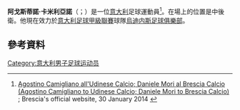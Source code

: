 '''阿戈斯蒂諾·卡米利亞諾'''（{{lang-it|Agostino Camigliano}}；{{bd|1994年|7月11日}}）是一位[[意大利|意大利]]足球運動員<ref>[http://www.bresciacalcio.it/stagione/news/2332-agostino-camigliano-all-udinese-calcio-daniele-mori-al-brescia-calcio.html Agostino Camigliano all'Udinese Calcio; Daniele Mori al Brescia Calcio (Agostino Camigliano to Udinese Calcio; Daniele Mori to Brescia Calcio)] {{Wayback|url=http://www.bresciacalcio.it/stagione/news/2332-agostino-camigliano-all-udinese-calcio-daniele-mori-al-brescia-calcio.html |date=20170924190847 }}; Brescia's official website, 30 January 2014 {{it icon}}</ref>。在場上的位置是中後衛。他現在效力於[[意大利足球甲級聯賽|意大利足球甲級聯賽]]球隊[[烏迪内斯足球俱樂部|烏迪内斯足球俱樂部]]。
==參考資料==
{{Reflist}}

{{DEFAULTSORT: Camigliano, Agostino}}
[[Category:意大利男子足球运动员|Category:意大利男子足球运动员]]

{{Sport-bio-stub}}